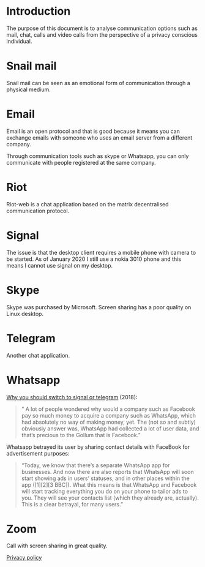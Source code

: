 # Introduction
The purpose of this document is to analyse communication 
options such as mail, chat, calls and video calls from
the perspective of a privacy conscious individual.


# Snail mail

Snail mail can be seen as an emotional form of communication through a physical medium.

# Email

Email is an open protocol and that is good because it means 
you can exchange emails with someone who uses an email server from a different company.

Through communication tools such as skype or Whatsapp, you can only communicate
with people registered at the same company.


# Riot

Riot-web is a chat application based on the matrix decentralised communication protocol. 

# Signal 

The issue is that the desktop client requires a mobile phone with camera to be started. 
As of January 2020 I still use a nokia 3010 phone and this means I cannot use signal on my desktop. 

# Skype

Skype was purchased by Microsoft. 
Screen sharing has a poor quality on Linux desktop.

# Telegram

Another chat application. 

# Whatsapp

[Why you should switch to signal or telegram](https://medium.com/@contactsunny/why-you-should-switch-to-signal-or-telegram-from-whatsapp-today-fa773694d05e) (2018):

> " A lot of people wondered why would a company such as Facebook pay so much
> money to acquire a company such as WhatsApp, which had absolutely no way of
> making money, yet. The (not so and subtly) obviously answer was, WhatsApp had
> collected a lot of user data, and that’s precious to the Gollum that is
> Facebook."

Whatsapp betrayed its user by sharing contact details with FaceBook for advertisement purposes:

> "Today, we know that there’s a separate WhatsApp app for businesses. And now
> there are also reports that WhatsApp will soon start showing ads in users’
> statuses, and in other places within the app ([1][2][3 BBC]). What this means
> is that WhatsApp and Facebook will start tracking everything you do on your
> phone to tailor ads to you. They will see your contacts list (which they
> already are, actually). This is a clear betrayal, for many users. "


# Zoom 

Call with screen sharing in great quality. 

[Privacy policy](https://zoom.us/privacy)



